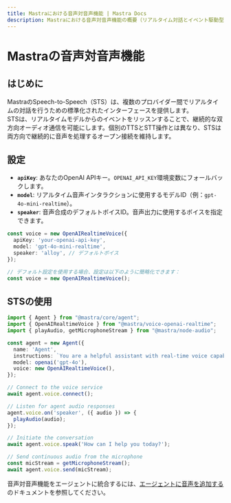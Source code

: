 ```yaml
---
title: Mastraにおける音声対音声機能 | Mastra Docs
description: Mastraにおける音声対音声機能の概要（リアルタイム対話とイベント駆動型アーキテクチャを含む）。
---
```


# Mastraの音声対音声機能

## はじめに

MastraのSpeech-to-Speech（STS）は、複数のプロバイダー間でリアルタイムの対話を行うための標準化されたインターフェースを提供します。  
STSは、リアルタイムモデルからのイベントをリッスンすることで、継続的な双方向オーディオ通信を可能にします。個別のTTSとSTT操作とは異なり、STSは両方向で継続的に音声を処理するオープン接続を維持します。

## 設定

- **`apiKey`**: あなたのOpenAI APIキー。`OPENAI_API_KEY`環境変数にフォールバックします。
- **`model`**: リアルタイム音声インタラクションに使用するモデルID（例：`gpt-4o-mini-realtime`）。
- **`speaker`**: 音声合成のデフォルトボイスID。音声出力に使用するボイスを指定できます。

```typescript
const voice = new OpenAIRealtimeVoice({
  apiKey: 'your-openai-api-key',
  model: 'gpt-4o-mini-realtime',
  speaker: 'alloy', // デフォルトボイス
});

// デフォルト設定を使用する場合、設定は以下のように簡略化できます：
const voice = new OpenAIRealtimeVoice();
```

## STSの使用

```typescript
import { Agent } from "@mastra/core/agent";
import { OpenAIRealtimeVoice } from "@mastra/voice-openai-realtime";
import { playAudio, getMicrophoneStream } from "@mastra/node-audio";

const agent = new Agent({
  name: 'Agent',
  instructions: `You are a helpful assistant with real-time voice capabilities.`,
  model: openai('gpt-4o'),
  voice: new OpenAIRealtimeVoice(),
});

// Connect to the voice service
await agent.voice.connect();

// Listen for agent audio responses
agent.voice.on('speaker', ({ audio }) => {
  playAudio(audio);
});

// Initiate the conversation
await agent.voice.speak('How can I help you today?');

// Send continuous audio from the microphone
const micStream = getMicrophoneStream();
await agent.voice.send(micStream);
```

音声対音声機能をエージェントに統合するには、[エージェントに音声を追加する](../agents/adding-voice.mdx)のドキュメントを参照してください。